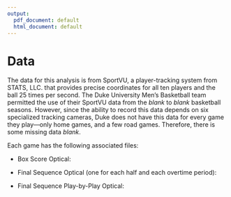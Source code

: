 ```yaml
---
output:
  pdf_document: default
  html_document: default
---
```

# Data {#data}

The data for this analysis is from SportVU, a player-tracking system from STATS, LLC. that provides precise coordinates for all ten players and the ball 25 times per second. The Duke University Men's Basketball team permitted the use of their SportVU data from the _blank_ to _blank_ basketball seasons. However, since the ability to record this data depends on six specialized tracking cameras, Duke does not have this data for every game they play---only home games, and a few road games. Therefore, there is some missing data _blank_.

Each game has the following associated files:

- Box Score Optical:

- Final Sequence Optical (one for each half and each overtime period):

- Final Sequence Play-by-Play Optical: